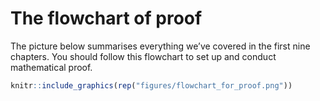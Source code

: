 # The flowchart of proof

The picture below summarises everything we've covered in the first nine chapters. You should follow this flowchart to set up and conduct mathematical proof.


```r
knitr::include_graphics(rep("figures/flowchart_for_proof.png"))
```
